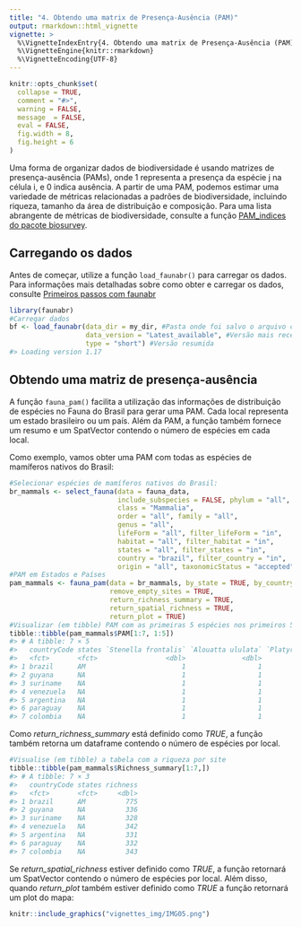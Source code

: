 ```yaml
---
title: "4. Obtendo uma matrix de Presença-Ausência (PAM)"
output: rmarkdown::html_vignette
vignette: >
  %\VignetteIndexEntry{4. Obtendo uma matrix de Presença-Ausência (PAM)}
  %\VignetteEngine{knitr::rmarkdown}
  %\VignetteEncoding{UTF-8}
---
```


```r
knitr::opts_chunk$set(
  collapse = TRUE,
  comment = "#>",
  warning = FALSE,
  message  = FALSE,
  eval = FALSE,
  fig.width = 8,
  fig.height = 6
)
```

Uma forma de organizar dados de biodiversidade é usando matrizes de presença-ausência (PAMs), onde 1 representa a presença da espécie j na célula i, e 0 indica ausência. A partir de uma PAM, podemos estimar uma variedade de métricas relacionadas a padrões de biodiversidade, incluindo riqueza, tamanho da área de distribuição e composição. Para uma lista abrangente de métricas de biodiversidade, consulte a função [PAM_indices do pacote biosurvey](https://claununez.github.io/biosurvey/reference/PAM_indices.html).

## Carregando os dados
Antes de começar, utilize a função `load_faunabr()` para carregar os dados. Para informações mais detalhadas sobre como obter e carregar os dados, consulte [Primeiros passos com faunabr](https://wevertonbio.github.io/faunabr/articles/primeiros_passos.html)

```r
library(faunabr)
#Carregar dados
bf <- load_faunabr(data_dir = my_dir, #Pasta onde foi salvo o arquivo com get_faunabr()
                   data_version = "Latest_available", #Versão mais recente
                   type = "short") #Versão resumida
#> Loading version 1.17
```

## Obtendo uma matriz de presença-ausência

A função `fauna_pam()` facilita a utilização das informações de distribuição de espécies no Fauna do Brasil para gerar uma PAM. Cada local representa um estado brasileiro ou um país. Além da PAM, a função também fornece um resumo e um SpatVector contendo o número de espécies em cada local.

Como exemplo, vamos obter uma PAM com todas as espécies de mamíferos nativos do Brasil:
```r
#Selecionar espécies de mamíferos nativos do Brasil:
br_mammals <- select_fauna(data = fauna_data,
                           include_subspecies = FALSE, phylum = "all",
                           class = "Mammalia",
                           order = "all", family = "all",
                           genus = "all",
                           lifeForm = "all", filter_lifeForm = "in",
                           habitat = "all", filter_habitat = "in",
                           states = "all", filter_states = "in",
                           country = "brazil", filter_country = "in",
                           origin = "all", taxonomicStatus = "accepted")
#PAM em Estados e Países
pam_mammals <- fauna_pam(data = br_mammals, by_state = TRUE, by_country = TRUE,
                         remove_empty_sites = TRUE,
                         return_richness_summary = TRUE,
                         return_spatial_richness = TRUE,
                         return_plot = TRUE)
#Visualizar (em tibble) PAM com as primeiras 5 espécies nos primeiros 5 sites
tibble::tibble(pam_mammals$PAM[1:7, 1:5])
#> # A tibble: 7 × 5
#>   countryCode states `Stenella frontalis` `Alouatta ululata` `Platyrrhinus aurarius`
#>   <fct>       <fct>                 <dbl>              <dbl>                   <dbl>
#> 1 brazil      AM                        1                  1                       1
#> 2 guyana      NA                        1                  1                       1
#> 3 suriname    NA                        1                  1                       1
#> 4 venezuela   NA                        1                  1                       1
#> 5 argentina   NA                        1                  1                       0
#> 6 paraguay    NA                        1                  1                       0
#> 7 colombia    NA                        1                  1                       0
```
Como *return_richness_summary* está definido como *TRUE*, a função também retorna um dataframe contendo o número de espécies por local.
```r
#Visualise (em tibble) a tabela com a riqueza por site
tibble::tibble(pam_mammals$Richness_summary[1:7,])
#> # A tibble: 7 × 3
#>   countryCode states richness
#>   <fct>       <fct>     <dbl>
#> 1 brazil      AM          775
#> 2 guyana      NA          336
#> 3 suriname    NA          328
#> 4 venezuela   NA          342
#> 5 argentina   NA          331
#> 6 paraguay    NA          332
#> 7 colombia    NA          343
```

Se *return_spatial_richness* estiver definido como *TRUE*, a função retornará um SpatVector contendo o número de espécies por local. Além disso, quando *return_plot* também estiver definido como *TRUE* a função retornará um plot do mapa:
```r
knitr::include_graphics("vignettes_img/IMG05.png")
```

